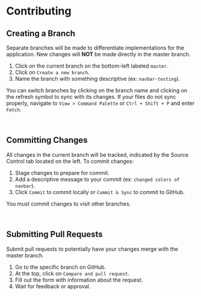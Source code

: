 # Contributing

## Creating a Branch

Separate branches will be made to differentiate implementations for the application. New changes will **NOT** be made directly in the master branch.

1. Click on the current branch on the bottom-left labeled `master`.
2. Click on `Create a new branch`.
3. Name the branch with something descriptive (ex: `navbar-testing`).

You can switch branches by clicking on the branch name and clicking on the refresh symbol to sync with its changes. If your files do not sync properly, navigate to `View > Command Palette` or `Ctrl + Shift + P` and enter `Fetch`.

<br />

## Committing Changes

All changes in the current branch will be tracked, indicated by the Source Control tab located on the left. To commit changes:

1. Stage changes to prepare for commit.
2. Add a descriptive message to your commit (ex: `changed colors of navbar`).
3. Click `Commit` to commit locally or `Commit & Sync` to commit to GitHub.

You must commit changes to visit other branches.

<br />

## Submitting Pull Requests

Submit pull requests to potentially have your changes merge with the master branch.

1. Go to the specific branch on GitHub.
2. At the top, click on `Compare and pull request`.
3. Fill out the form with information about the request.
4. Wait for feedback or approval.

